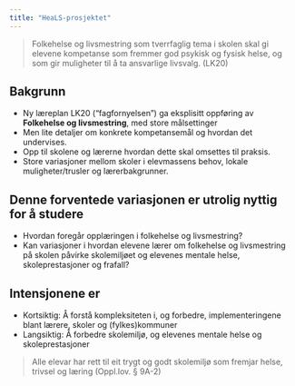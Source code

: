 ```yaml
---
title: "HeaLS-prosjektet"
---
```


> Folkehelse og livsmestring som tverrfaglig tema i skolen skal gi elevene kompetanse som fremmer god psykisk og fysisk helse, og som gir muligheter til å ta ansvarlige livsvalg. (LK20)

## Bakgrunn
-   Ny læreplan LK20 ("fagfornyelsen") ga eksplisitt oppføring av __Folkehelse og livsmestring__, med store målsettinger
-   Men lite detaljer om konkrete kompetansemål og hvordan det undervises.
-   Opp til skolene og lærerne hvordan dette skal omsettes til praksis.
-   Store variasjoner mellom skoler i elevmassens behov, lokale muligheter/trusler og lærerbakgrunner.

## Denne forventede variasjonen er utrolig nyttig for å studere 
-   Hvordan foregår opplæringen i folkehelse og livsmestring?
-   Kan variasjoner i hvordan elevene lærer om folkehelse og livsmestring på skolen påvirke skolemiljøet og elevenes mentale helse, skoleprestasjoner og frafall?

## Intensjonene er 
-   Kortsiktig: Å forstå kompleksiteten i, og forbedre, implementeringene blant lærere, skoler og (fylkes)kommuner
-   Langsiktig: Å forbedre skolemiljø, og elevenes mentale helse og skoleprestasjoner

> Alle elevar har rett til eit trygt og godt skolemiljø som fremjar helse, trivsel og læring (Oppl.lov. § 9A-2)

